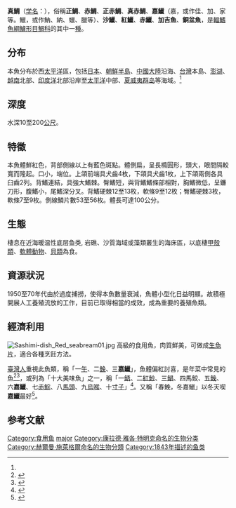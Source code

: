 {{noteTA
|1=zh-hans:𫚭;zh-hant:鱲}}
{{主條目消歧義|本條目介紹的是'''真鯛'''，並非[[甘鯛|甘鯛]]、[[臺灣鯛|臺灣鯛]]。}}
{{Speciesbox
| image = Pagrus major Red seabream ja01.jpg
| status = LC
| status_system = IUCN3.1
| taxon = Pagrus major
| authority = [[Temminck|Temminck]] et [[Schlegel|Schlegel]], 1843<ref name='id7490'>{{cite web| url =http://www.bioinfo.cn/db05/BjdwSpecies.php?action=view&id=7490| title =真鲷| work =中国动物物种编目数据库| publisher =中国科学院微生物研究所| author =中国科学院动物研究所| accessdate =2009-04-16| deadurl =yes| archiveurl =https://web.archive.org/web/20160305033931/http://www.bioinfo.cn/db05/BjdwSpecies.php?action=view&id=7490| archivedate =2016-03-05}}</ref>
| synonyms = *''Chrysophrys major''<br /><small>Temminck & Schlegel, 1843</small>
*''Pagrosomus major''<br /><small>Temminck & Schlegel, 1843</small>
*''Sparus major''<br /><small>Temminck & Schlegel, 1843</small>
}}

'''真鯛'''（[[学名|学名]]：{{lang|la|''Pagrus major''}}），俗稱'''正鯛'''、'''赤鯛'''、'''正赤鯛'''、'''真赤鯛'''、'''嘉鱲'''（嘉，或作佳、加、家等。鱲，或作魶、納、蠟、臘等）、'''沙鱲'''、'''紅鱲'''、'''赤鱲'''、'''加吉魚'''、'''銅盆魚'''，是[[輻鰭魚綱|輻鰭魚綱]][[鱸形目|鱸形目]][[鯛科|鯛科]]的其中一[[種|種]]。

==分布==
本魚分布於西[[太平洋|太平洋]]區，包括[[日本|日本]]、[[朝鮮半島|朝鮮半島]]、[[中國大陸|中國大陸]]沿海、[[台灣|台灣]]本島、[[澎湖|澎湖]]、[[越南|越南]]北部、[[印度洋|印度洋]]北部沿岸至[[太平洋|太平洋]]中部、[[夏威夷群岛|夏威夷群岛]]等海域。<ref name='id7490'/>

==深度==
水深10至200[[公尺|公尺]]。

==特徵==
本魚體鮮紅色，背部側線以上有藍色斑點。體側扁，呈長橢圓形，頭大，眼間隔較寬而隆起。口小，端位。上頜前端具犬齒4枚，下頜具犬齒1枚，上下頜兩側各具臼齒2列。背鰭連結，具強大鰭棘。臀鰭短，與背鰭鰭條部相對，胸鰭微低，呈鐮刀形，腹鰭小，尾鰭深分叉。背鰭硬棘12至13枚，軟條9至12枚；臀鰭硬棘3枚，軟條7至9枚。側線鱗片數53至56枚。體長可達100公分。

==生態==
棲息在近海暖温性底层鱼类, 岩礁、沙質海域或藻類叢生的海床區，以底棲[[甲殼類|甲殼類]]、[[軟體動物|軟體動物]]、[[貝類|貝類]]為食。

==資源狀況==
1950至70年代由於過度捕撈，使得本魚數量衰減，魚體小型化日益明顯。故積極開展人工養殖流放的工作，目前已取得相當的成效，成為重要的養殖魚類。

==經濟利用==
[[File:Sashimi-dish_Red_seabream01.jpg|thumb]]
高級的食用魚，肉質鮮美，可做成[[生魚片|生魚片]]，適合各種烹飪方法。

[[臺灣人|臺灣人]]重視此魚類，稱「一[[午魚|午]]、二[[鮸|鮸]]、三'''嘉鱲'''」，魚體偏紅討喜，是年菜中常見的魚<ref>{{cite web|title=【澎湖吃好魚】海鮮界中的不敗紅人　嘉鱲魚|url=https://tw.nextmgz.com/realtimenews/news/38864949|access-date=2021-02-17|archive-date=2021-03-20|archive-url=https://web.archive.org/web/20210320084714/https://tw.nextmgz.com/realtimenews/news/38864949|dead-url=no}}</ref><ref>{{cite web|title=吃甜甜，過好年：農曆新年餐桌上、蒸籠裡，傳統食物暗藏的吉祥話|url=https://everylittled.com/feature/soulfood/112416|access-date=2021-02-17|archive-date=2020-09-26|archive-url=https://web.archive.org/web/20200926120703/https://everylittled.com/feature/soulfood/112416|dead-url=no}}</ref>，或列為「十大美味魚」之一，稱「一[[午魚|鯃]]、二[[布氏鯧鰺|紅魦]]、三[[銀鯧|鯧]]、四馬鮫、五[[鮸|鮸]]、六'''嘉鱲'''、七[[赤鯮|赤鯮]]、八[[日本馬頭魚|馬頭]]、九[[烏喉魚|烏喉]]、十[[黃姑魚|寸子]]」<ref>{{Cite web |url=https://opinion.cw.com.tw/blog/profile/194/article/7762 |title=在薩爾瓦多城遇見馬頭魚 |access-date=2019-02-24 |archive-date=2019-02-24 |archive-url=https://web.archive.org/web/20190224173635/https://opinion.cw.com.tw/blog/profile/194/article/7762 |dead-url=no }}</ref>。又稱「春鮸，冬嘉鱲」以冬天喫'''嘉鱲'''最好<ref>{{Cite web |url=https://e-info.org.tw/node/68213 |title=【看啥小魚可以吃】有錢吃鮸，沒錢免吃！ |access-date=2019-02-24 |archive-date=2021-03-20 |archive-url=https://web.archive.org/web/20210320084711/https://e-info.org.tw/node/68213 |dead-url=no }}</ref>。

==参考文献==
{{reflist}}


{{taxonbar}}

{{DEFAULTSORT:Pagrus major}}
[[Category:食用鱼|Category:食用鱼]]
[[Category:赤鯛屬|major]]
[[Category:康拉德·雅各·特明克命名的生物分类|Category:康拉德·雅各·特明克命名的生物分类]]
[[Category:赫爾曼·施萊格爾命名的生物分類|Category:赫爾曼·施萊格爾命名的生物分類]]
[[Category:1843年描述的鱼类|Category:1843年描述的鱼类]]